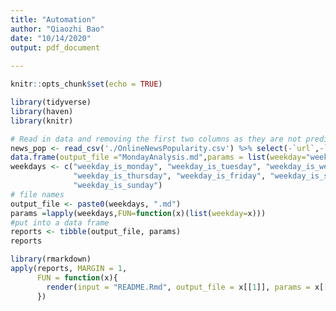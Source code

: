 ```yaml
---
title: "Automation"
author: "Qiaozhi Bao"
date: "10/14/2020"
output: pdf_document
        
---
```


```r
knitr::opts_chunk$set(echo = TRUE)
```
```r
library(tidyverse)
library(haven)
library(knitr)
```
```r
# Read in data and removing the first two columns as they are not predictive variables.
news_pop <- read_csv('./OnlineNewsPopularity.csv') %>% select(-`url`,-`timedelta`)
data.frame(output_file ="MondayAnalysis.md",params = list(weekday="weekday_is_Monday"))
weekdays <- c("weekday_is_monday", "weekday_is_tuesday", "weekday_is_wednesday",
              "weekday_is_thursday", "weekday_is_friday", "weekday_is_saturday",
              "weekday_is_sunday")
# file names
output_file <- paste0(weekdays, ".md")
params =lapply(weekdays,FUN=function(x)(list(weekday=x)))
#put into a data frame 
reports <- tibble(output_file, params)
reports

library(rmarkdown)
apply(reports, MARGIN = 1,
      FUN = function(x){
        render(input = "README.Rmd", output_file = x[[1]], params = x[[2]])
      })

```